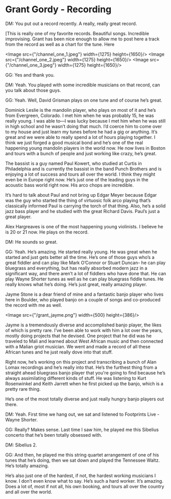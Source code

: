 # Grant Gordy - Recording

DM: You put out a record recently. A really, really great record.

[This is really one of my favorite records. Beautiful songs. Incredible improvising. Grant has been nice enough to allow me to post here a track from the record as well as a chart for the tune. Here 

<Image src={"/channel_one_1.jpeg"} width={1275} height={1650}/>
<Image src={"/channel_one_2.jpeg"} width={1275} height={1650}/>
<Image src={"/channel_one_3.jpeg"} width={1275} height={1650}/>

GG: Yes and thank you.

DM: Yeah. You played with some incredible musicians on that record, can you talk about those guys.

GG: Yeah. Well, David Grisman plays on one tune and of course he’s great.  

Dominick Leslie is the mandolin player, who plays on most of it and he’s from Evergreen, Colorado. I met him when he was probably 15, he was really young. I was able to—I was lucky because I met him when he was still in high school and he wasn’t doing that much. I’d coerce him to come over to my house and just learn my tunes before he had a gig or anything. It’s great and we were able to really spend a lot of hours playing together. I think we just forged a good musical bond and he’s one of the real happening young mandolin players in the world now. He now lives in Boston and tours with a bunch of people and just working like crazy, he’s great.

The bassist is a guy named Paul Kowert, who studied at Curtis in Philadelphia and is currently the bassist in the band Punch Brothers and is enjoying a lot of success and tours all over the world. I think they might even be in Europe right now. He’s just one of the leading guys in the acoustic bass world right now. His arco chops are incredible.

It’s hard to talk about Paul and not bring up Edgar Meyer because Edgar was the guy who started the thing of virtuosic folk arco playing that’s classically informed Paul is carrying the torch of that thing. Also, he’s a solid jazz bass player and he studied with the great Richard Davis. Paul’s just a great player.

Alex Hargreaves is one of the most happening young violinists. I believe he is 20 or 21 now. He plays on the record.

DM: He sounds so great.

GG: Yeah. He’s amazing. He started really young. He was great when he started and just gets better all the time. He’s one of those guys who’s a great fiddler and can play like Mark O’Connor or Stuart Duncan- he can play bluegrass and everything, but has really absorbed modern jazz in a significant way, and there aren’t a lot of fiddlers who have done that. He can play Wayne Shorter tunes as well as he can play bluegrass fiddle tunes. He really knows what he’s doing. He’s just great, really amazing player.

Jayme Stone is a dear friend of mine and a fantastic banjo player who lives here in Boulder, who played banjo on a couple of songs and co-produced the record with me as well.

<Image src={"/grant_jayme.png"} width={500} height={386}/>

Jayme is a tremendously diverse and accomplished banjo player, the likes of which is pretty rare. I’ve been able to work with him a lot over the years, mostly doing projects that he devised. One project that he did was he traveled to Mali and learned about West African music and then connected with a Malian griot musician. We went and made a record of all these African tunes and he just really dove into that stuff.

Right now, he’s working on this project and transcribing a bunch of Alan Lomax recordings and he’s really into that.  He’s the furthest thing from a straight ahead bluegrass banjo player that you're going to find because he’s always assimilating different kinds of stuff. He was listening to Kurt Rosenwinkel and Keith Jarrett when he first picked up the banjo, which is a pretty rare thing.

He’s one of the most totally diverse and just really hungry banjo players out there.

DM: Yeah. First time we hang out, we sat and listened to Footprints Live - Wayne Shorter.

GG: Really? Makes sense. Last time I saw him, he played me this Sibelius concerto that he’s been totally obsessed with.

DM: Sibelius 2.

GG: And then, he played me this string quartet arrangement of one of his tunes that he’s doing, then we sat down and played the Tennessee Waltz. He’s totally amazing.

He’s also just one of the hardest, if not, the hardest working musicians I know. I don’t even know what to say. He’s such a hard worker. It’s amazing. Does a lot of, most if not all, his own booking, and tours all over the country and all over the world.  

